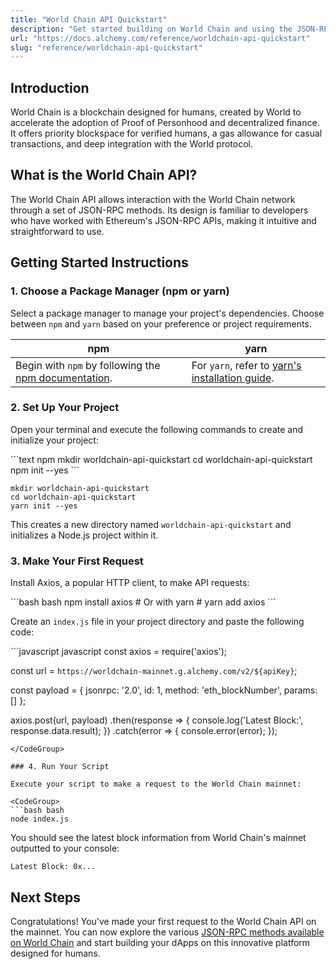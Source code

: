 ```yaml
---
title: "World Chain API Quickstart"
description: "Get started building on World Chain and using the JSON-RPC API"
url: "https://docs.alchemy.com/reference/worldchain-api-quickstart"
slug: "reference/worldchain-api-quickstart"
---
```



## Introduction

World Chain is a blockchain designed for humans, created by World to accelerate the adoption of Proof of Personhood and decentralized finance. It offers priority blockspace for verified humans, a gas allowance for casual transactions, and deep integration with the World protocol.

## What is the World Chain API?

The World Chain API allows interaction with the World Chain network through a set of JSON-RPC methods. Its design is familiar to developers who have worked with Ethereum's JSON-RPC APIs, making it intuitive and straightforward to use.

## Getting Started Instructions

### 1. Choose a Package Manager (npm or yarn)

Select a package manager to manage your project's dependencies. Choose between `npm` and `yarn` based on your preference or project requirements.

| npm                                                                                                                       | yarn                                                                                                |
| ------------------------------------------------------------------------------------------------------------------------- | --------------------------------------------------------------------------------------------------- |
| Begin with `npm` by following the [npm documentation](https://docs.npmjs.com/downloading-and-installing-node-js-and-npm). | For `yarn`, refer to [yarn's installation guide](https://classic.yarnpkg.com/lang/en/docs/install). |

### 2. Set Up Your Project

Open your terminal and execute the following commands to create and initialize your project:

<CodeGroup>
  ```text npm
  mkdir worldchain-api-quickstart
  cd worldchain-api-quickstart
  npm init --yes
  ```

  ```text yarn
  mkdir worldchain-api-quickstart
  cd worldchain-api-quickstart
  yarn init --yes
  ```
</CodeGroup>

This creates a new directory named `worldchain-api-quickstart` and initializes a Node.js project within it.

### 3. Make Your First Request

Install Axios, a popular HTTP client, to make API requests:

<CodeGroup>
  ```bash bash
  npm install axios
  # Or with yarn
  # yarn add axios
  ```
</CodeGroup>

Create an `index.js` file in your project directory and paste the following code:

<CodeGroup>
  ```javascript javascript
  const axios = require('axios');

  const url = `https://worldchain-mainnet.g.alchemy.com/v2/${apiKey}`;

  const payload = {
    jsonrpc: '2.0',
    id: 1,
    method: 'eth_blockNumber',
    params: []
  };

  axios.post(url, payload)
    .then(response => {
      console.log('Latest Block:', response.data.result);
    })
    .catch(error => {
      console.error(error);
    });
  ```
</CodeGroup>

### 4. Run Your Script

Execute your script to make a request to the World Chain mainnet:

<CodeGroup>
  ```bash bash
  node index.js
  ```
</CodeGroup>

You should see the latest block information from World Chain's mainnet outputted to your console:

```
Latest Block: 0x...
```

## Next Steps

Congratulations! You've made your first request to the World Chain API on the mainnet. You can now explore the various [JSON-RPC methods available on World Chain](/reference/world-chain-api-endpoints) and start building your dApps on this innovative platform designed for humans.
